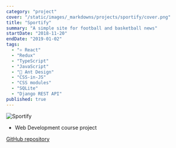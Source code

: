 ```yaml
---
category: "project"
cover: "/static/images/_markdowns/projects/sportify/cover.png"
title: "Sportify"
summary: "A simple site for football and basketball news"
startDate: "2018-11-20"
endDate: "2019-01-02"
tags:
  - "⚛ React"
  - "Redux"
  - "TypeScript"
  - "JavaScript"
  - "🐜 Ant Design"
  - "CSS-in-JS"
  - "CSS modules"
  - "SQLite"
  - "Django REST API"
published: true
---
```


![Sportify](/static/images/_markdowns/projects/sportify/cover.png)

- Web Development course project

[GitHub repository](https://github.com/ali4heydari/sportify-frontend)
